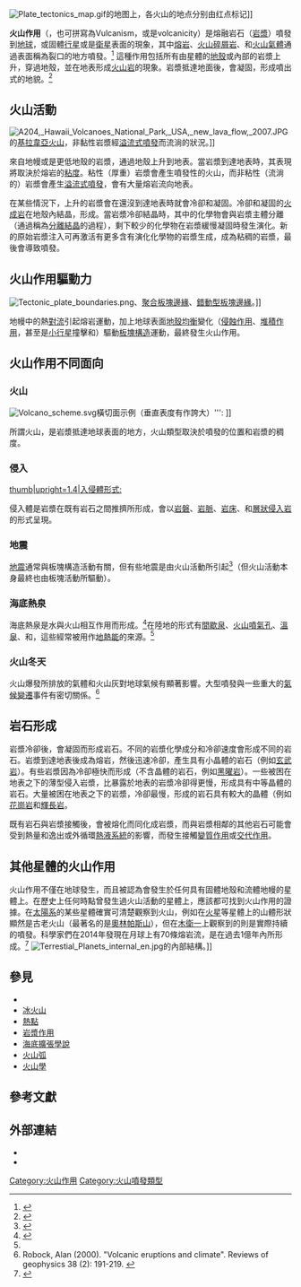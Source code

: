 [[File:Plate_tectonics_map.gif|thumb]]的地图上，各火山的地点分别由红点标记]]

'''火山作用'''（{{lang-en|Volcanism}}，也可拼寫為Vulcanism，或是volcanicity）是熔融岩石（[[岩漿|岩漿]]）噴發到[[地球|地球]]，或固體[[行星|行星]]或是[[衛星|衛星]]表面的現象，其中[[熔岩|熔岩]]、[[火山碎屑岩|火山碎屑岩]]、和[[火山氣體|火山氣體]]通過表面稱為裂口的地方噴發。<ref>{{Cite web
 |url         = http://www.lpi.usra.edu/education/fieldtrips/2006/cooling.pdf
 |title       = Cooling Planets: Some Background: What is volcanism?
 |year        = 2006
 |publisher   = The Lunar and Planetary Institute, Department of Education and Public Outreach
 |page        = 4
 |access-date  = 2012-10-14
 |url-status     = live
 |archive-url  = https://web.archive.org/web/20130801080629/http://www.lpi.usra.edu/education/fieldtrips/2006/cooling.pdf
 |archive-date = 2013-08-01
}}</ref>
這種作用包括所有由星體的[[地殼|地殼]]或{{le|地幔|Mantle (geology)}}內部的岩漿上升，穿過地殼，並在地表形成[[噴出岩|火山岩]]的現象。岩漿抵達地面後，會凝固，形成噴出式的地貌。<ref>{{Cite book|last=Leong|first=Goh Cheng|url=https://books.google.com/books?id=XhJ4RAAACAAJ&q=certificate+physical+and+human+geography|title=Certificate Physics And Human Geography; Indian Edition|date=1995-10-27|publisher=Oxford University Press|isbn=978-0-19-562816-6|pages=20|language=en}}</ref>
 
==火山活動==
[[File:A204,_Hawaii_Volcanoes_National_Park,_USA,_new_lava_flow,_2007.JPG|thumb]]的[[基拉韋亞火山|基拉韋亞火山]]，非黏性岩漿經[[溢流式噴發|溢流式噴發]]而流淌的狀況。]]
 
來自地幔或是更低地殼的岩漿，通過地殼上升到地表。當岩漿到達地表時，其表現將取決於熔岩的[[粘度|粘度]]。粘性（厚重）岩漿會產生噴發性的火山，而非粘性（流淌的）岩漿會產生[[溢流式噴發|溢流式噴發]]，會有大量熔岩流向地表。
 
在某些情況下，上升的岩漿會在還沒到達地表時就會冷卻和凝固。冷卻和凝固的[[火成岩|火成岩]]在地殼內結晶，形成{{le|火成侵入體|Igneous intrusion}}。當岩漿冷卻結晶時，其中的化學物會與岩漿主體分離（通過稱為[[分離結晶|分離結晶]]的過程），剩下較少的化學物在岩漿緩慢凝固時發生演化。新的原始岩漿注入可再激活有更多含有演化化學物的岩漿生成，成為粘稠的岩漿，最後會導致噴發。
 
==火山作用驅動力==
{{main|板塊構造論}}
[[Image:Tectonic_plate_boundaries.png|thumb]]、[[聚合板塊邊緣|聚合板塊邊緣]]、[[轉形斷層|錯動型板塊邊緣]]。]]
 
地幔中的熱[[對流|對流]]引起熔岩運動，加上地球表面[[地殼均衡|地殼均衡]]變化（[[侵蝕作用|侵蝕作用]]、[[堆積作用|堆積作用]]，甚至是[[小行星|小行星]]撞擊和{{le|後冰期回彈|Post-glacial rebound}}）驅動[[板塊構造論|板塊構造]]運動，最終發生火山作用。
 
==火山作用不同面向==
===火山===
{{main|火山}}
[[File:Volcano_scheme.svg|thumb]]橫切面示例（垂直表度有作誇大）''': {{div col}}{{ordered list
    |1=大[[岩漿房|岩漿房]]
    |2=[[基岩|基岩]]
    |3=通道
    |4=地表
    |5=[[岩床|岩床]]
    |6=[[岩脈|岩脈]]
    |7=火山灰積層
    |8=側面
    |9=火山流出的熔岩
    |10=火山喉部
    |11=[[寄生火山|寄生火山錐]]
    |12=熔岩
    |13=裂口
    |14=[[火山口|火山口]]
    |15=雲狀[[火山灰|火山灰]]
}}{{div col end}}]]
 
所謂火山，是岩漿抵達地球表面的地方，火山類型取決於噴發的位置和岩漿的稠度。
{{further information|火山噴發類型}}
 
===侵入===
[[File:Intrusion types.svg|thumb|upright=1.4|入侵體形式: {{div col}}{{ordered list
    |1=[[岩蓋|岩蓋]]
    |2=小[[岩脈|岩脈]]
    |3={{le|火成侵入體|Igneous intrusion}}/[[岩磐|岩磐]]
    |4=岩脈
    |5=[[岩床|岩床]]
    |6=管道/[[火山栓|火山栓]]
    |7=[[岩盆|岩盆]]
}}{{div col end}}]]
 
{{main|{{le|火成侵入體|Igneous intrusion}}}}
 
{{see also|{{le|岩體侵位|pluton emplacement}}}}
 
侵入體是岩漿在既有岩石之間推擠所形成，會以[[岩磐|岩磐]]、[[岩脈|岩脈]]、[[岩床|岩床]]、和[[層狀侵入岩|層狀侵入岩]]的形式呈現。

===地震 ===
{{main|火山性地震}}
 
[[地震|地震]]通常與板塊構造活動有關，但有些地震是由火山活動所引起<ref>{{cite web|url=http://pubs.usgs.gov/gip/earthq1/volcano.html|title=Volcanoes and Earthquakes|publisher=[[United_States_Geological_Survey|United States Geological Survey]]|date=January 7, 1998|author=Watson, John|author2=Watson, Kathie|access-date=May 9, 2009|url-status=live|archive-url=https://web.archive.org/web/20090326093352/http://pubs.usgs.gov/gip/earthq1/volcano.html|archive-date=March 26, 2009}}</ref>（但火山活動本身最終也由板塊活動所驅動）。
 
===海底熱泉 ===
{{main|海底熱泉}}
 
海底熱泉是水與火山相互作用而形成。<ref name=geothermal>{{cite web|last=Nemzer|first=J|title=Geothermal heating and cooling|url=http://www.geothermal.marin.org/pwrheat.html#Q3|url-status=dead|archive-url=https://web.archive.org/web/20121101095532/http://geothermal.marin.org/pwrheat.html#Q3|archive-date=2012-11-01|access-date=2012-11-03}}</ref>在陸地的形式有[[間歇泉|間歇泉]]、[[火山噴氣孔|火山噴氣孔]]、[[溫泉|溫泉]]、和{{le|泥溫泉|hotpot}}，這些經常被用作[[地熱能|地熱能]]的來源。<ref name=geothermal/>
 
===火山冬天===
{{main|火山冬天}}
 
火山爆發所排放的氣體和火山灰對地球氣候有顯著影響。大型噴發與一些重大的[[氣候變遷|氣候變遷]]事件有密切關係。<ref>Robock, Alan (2000). "Volcanic eruptions and climate". Reviews of geophysics 38 (2): 191-219. {{doi|10.1029/1998RG000054}}</ref>
 
==岩石形成==
{{main|火成岩|變質岩}}
 
岩漿冷卻後，會凝固而形成岩石。不同的岩漿化學成分和冷卻速度會形成不同的岩石。岩漿到達地表後成為熔岩，然後迅速冷卻，產生具有小晶體的岩石（例如[[玄武岩|玄武岩]]）。有些岩漿因為冷卻極快而形成{{le|火山玻璃|volcanic glass}}（不含晶體的岩石，例如[[黑曜岩|黑曜岩]]）。一些被困在地表之下的薄型侵入岩漿，比暴露於地表的岩漿冷卻得更慢，形成具有中等晶體的岩石。大量被困在地表之下的岩漿，冷卻最慢，形成的岩石具有較大的晶體（例如[[花崗岩|花崗岩]]和[[輝長岩|輝長岩]]。
 
既有岩石與岩漿接觸後，會被熔化而同化成岩漿，而與岩漿相鄰的其他岩石可能會受到熱量和逸出或外循環[[熱液系統|熱液系統]]的影響，而發生接觸[[變質作用|變質作用]]或[[交代作用|交代作用]]。
 
==其他星體的火山作用==
{{main|木衛一的火山活動|金星的火山活動|火星火山活動|灶神星}}
{{see also|{{le|太陽系行星地質|Geology of solar terrestrial planets}}}}
 
火山作用不僅在地球發生，而且被認為會發生於任何具有固體地殼和流體地幔的星體上。在歷史上任何時點曾發生過火山活動的星體上，應該都可找到火山作用的證據。在[[太陽系|太陽系]]的某些星體確實可清楚觀察到火山，例如在[[火星|火星]]等星體上的山體形狀顯然是古老火山（最著名的是[[奧林帕斯山_(火星)|奧林帕斯山]]），但在[[木衛一|木衛一]]上觀察到的則是實際持續的噴發。科學家們在2014年發現在月球上有70條熔岩流，是在過去1億年內所形成。<ref>{{cite web|url=http://news.sciencemag.org/space/2014/10/recent-volcanic-eruptions-moon?rss=1|title=Recent volcanic eruptions on the moon|date=12 October 2014|website=sciencemag.org|access-date=6 May 2018}}</ref>
[[Image:Terrestial_Planets_internal_en.jpg|thumb]]的內部結構。]]
 
==參見==
{{div col|colwidth=30em}}
* {{le|雙峰火山作用|Bimodal volcanism}}
* [[冰火山|冰火山]]
* [[熱點|熱點]]
* [[岩漿作用|岩漿作用]]
* [[海底擴張學說|海底擴張學說]]
* [[火山弧|火山弧]]
* [[火山學|火山學]]
{{div col end}}
 
==參考文獻==
{{Reflist|2}}
 
==外部連結==
{{Commons category}}
*{{cite web|url = http://www.d.umn.edu/~rmorton/ronshome/Volcanology/VolcanicGlossary.htm
|title = Glossary of Volcanic Terms
|publisher = G. J. Hudak, University of Wisconsin Oshkosh, 2001
|access-date = 2010-05-07 }}
*{{cite journal|authors= Crumpler, L. S., and Lucas, S. G.|year= 2001 |title= Volcanoes of New Mexico: An Abbreviated Guide For Non-Specialists |journal= Volcanology in New Mexico. New Mexico Museum of Natural History and Science Bulletin  |volume= 18 |pages= 5–15 |url= http://www.nmnaturalhistory.org/pdf_files/NMvolcanoes.pdf |archive-url= https://web.archive.org/web/20070321022246/http://www.nmnaturalhistory.org/pdf_files/NMvolcanoes.pdf |archive-date= 2007-03-21 |access-date= 2010-04-28 }}
 
{{模板:火山噴發類型}}

{{Authority control}}

[[Category:火山作用|Category:火山作用]]
[[Category:火山噴發類型|Category:火山噴發類型]]